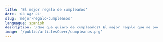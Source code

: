 ```yaml
---
title: 'El mejor regalo de cumpleaños'
date: '03-Ago-21'
slug: 'mejor-regalo-cumpleanos'
languague: spanish
description: '¿Que qué quiero de cumpleaños? El mejor regalo que me podría dar a lo largo de mi vida es que si me sorprende la muerte pueda reírmele al fantasma del arrepentimiento'
image: '/public/articlesCover/cumpleanos.png' 
---
```


<Title content={'El mejor regalo de cumpleaños'}/>

<P>
Si, como lo pudiste imaginar, estoy cumpliendo años. Siempre y cuando estés leyendo esto el <b>2 de Agosto de cualquier año.</b>
<br/>
Llegué al mundo sensible de Platón hace 20 años, pero no fue hasta los 17 que empecé a tomar decisiones autónomamente conscientes, así que en realidad <b>llevo 3 años de control sobre mi vida.</b>
<br/>
Actualmente la esperanza de vida en el lugar que nací es de 74 años, eso significa que, según el PNUD (Programa de Naciones Unidas para el desarrollo) que es quien determina esto, <b> me quedan aun 7 décadas y 1 año para disfrutar mi vida conscientemente.</b>
<br/>
Mi sorpresa más grata en estos 36 meses es darme cuenta de todo lo enriquecedor que conlleva ser el mayor responsable de mi vida, enriquecedor pero no fácil.
<br/>
En mi infancia anhelaba tener la mayoría de edad para disfrutar de mi vida, ir a esas "reuniones de grandes" a las que mis padres no me dejaban asistir, estudiar en la universidad, tener mi propio dinero y ,obviamente, ir a discotecas a pasar noches dignas de recuerdos. Quisiera crecer mas rápido - Me decía a mi mismo.
<br/>
Mientras crecía, muchas personas cercanas que tenían lo que yo deseaba, la mayoría de edad, me decían que aprovechara esos años de la infancia y adolescencia, e inclusive expresaban que deseaban volverlos a vivir. No entendía nada al respecto <b>¿Por qué anhelaban tener mi edad?; ¿Para qué quieren volver a una edad en la cual tienen que ir al colegio y acostarse temprano?</b>
<br/>
Por fin llegué a la deseada mayoría de edad e irónicamente me encontré diciéndole a mi hermano menor lo mismo que tiempo atrás me proclamaban a quienes envidiaba. Y así como yo aconsejaba a mi hermano, también las personas cercanas me decían que aprovechara los 18 y 20's que ellos desearían volver a esa edad. Crecí aproximadamente 10 años, el mismo consejo y seguía sin entender nada. Tienen estabilidad, trabajo seguro ¿Para que volver a sus 20's?.
<br/>
Ahora lo entiendo. Solo bastaron 3 años de vida consciente para entender este gran consejo. <b>Tal parece que por anhelar algo a futuro dejamos de disfrutar lo que tenemos en el presente y en el futuro solo queremos volver al pasado para valorar lo que dejamos escapar.</b> Si, parece un juego de palabras pero una vez lo meditas, puede llegar a ser valioso.
<br/>
Este periodo de consciencia me ha llevado a tomar decisiones de las cuales la única persona que las apoyaba era yo mismo y eran rechazadas por todo mi entorno y gracias a esto, como lo manifesté en un escrito anterior, me hacían creer que estaba equivocado, me hacían creer que era menos problemático hacerle caso a las masas. 
<br/>
Justo cuando estaba a puertas de entrar al rebaño del cual habla Nietzsche, hubo una luz que me rescató de aquel insípido lugar. <b>Esa luz llamada mamá</b>, me ayudó a creer en mi inclusive cuando ni siquiera yo mismo creía en mí, estoy seguro que si no hubiera sido por ella, no estuviera escribiendo esto
<br/>
Un retiro de la universidad, días de sentir que nadaba en contra de lo correcto, de sentir que perdía el tiempo, sentir que tiraba mi futuro a la basura, discusiones con familiares, dias de querer renunciar a todo y sentirme vulnerable, unos cuantos libros de Tonny Robins, otros de Kiyosaki, 5 de Seth Godin,  cientos de consejos de Gary Vee, 3 docenas de TedxTalks, ser catalogado como un vago que no hace "nada" y demasiados errores cometidos <b>han sido el precio de vivir 3 años de consciencia, enriquecedores pero no fáciles.</b>
<br/>
<b>Deseo seguir viviendo en consciencia, huyo del rebaño y del vivir bajo los estándares de los demás.</b> Al fin y al cabo de eso se trata el éxito, de vivir una vida plena cumpliendo tus propios criterios y hasta el momento, en retrospectiva, creo que he sido exitoso aunque en momentos sentí que no había hecho mucho. 
<br/>
¿Que qué quiero de cumpleaños? <b>El mejor regalo que me podría dar a lo largo de mi vida es que si me sorprende la muerte pueda reírmele al fantasma del arrepentimiento</b>
</P>
<ShareWith slug={'mejor-regalo-cumpleanos'}/>
